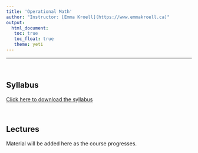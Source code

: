 ```yaml
---
title: 'Operational Math'
author: "Instructor: [Emma Kroell](https://www.emmakroell.ca)"
output: 
  html_document:
   toc: true
   toc_float: true
   theme: yeti
---
```


---

<br>

## Syllabus

[Click here to download the syllabus](math/syllabus_operational_math.pdf)

<br>

## Lectures

Material will be added here as the course progresses.

<!-- Note: I will comment these in as the course progresses. Before each lecture students will have access to the slides with blanks as well as the exercises (either a pdf or a tex file they can fill in). After each lecture I will add the filled-in slides (I will hand-write during the lecture) and update the lecture notes -->

<!--
You may download the [lecture notes](math/notes/math_notes.pdf), which will be updated after each lecture.
-->

<!--
<br>
### Module 1: Introduction to proofs

Slides: [blank](math/module1/slides.pdf)--><!--, [filled](math/module1/slides_filled.pdf)-->
<!--
Exercises: [pdf](math/module1/exercises.pdf), [LaTeX](math/module1/exercises.tex) -->


<!--
<br>
### Module 2: Set theory

Slides: [blank](math/module2/slides.pdf)--><!--, [filled](math/module2/slides_filled.pdf)-->
<!--
Exercises: [pdf](math/module2/exercises.pdf), [LaTeX](math/module2/exercises.tex) -->

<!--
<br>
### Module 3: Linear Algebra I

Slides: [blank](math/module3/slides.pdf)--><!--, [filled](math/module3/slides_filled.pdf)-->
<!--
Exercises: [pdf](math/module3/exercises.pdf), [LaTeX](math/module3/exercises.tex) -->


<!--
<br>
### Module 4: Linear Algebra II

Slides: [blank](math/module4/slides.pdf)--><!--, [filled](math/module4/slides_filled.pdf)-->
<!--
Exercises: [pdf](math/module4/exercises.pdf), [LaTeX](math/module4/exercises.tex) -->

<!--
<br>
### Module 5: Linear Algebra III

Slides: [blank](math/module5/slides.pdf)--><!--, [filled](math/module5/slides_filled.pdf)-->
<!--
Exercises: [pdf](math/module5/exercises.pdf), [LaTeX](math/module5/exercises.tex) -->


<!--
<br>
### Module 6: Metric spaces and sequences I

Slides: [blank](math/module6/slides.pdf)--><!--, [filled](math/module6/slides_filled.pdf)-->
<!--
Exercises: [pdf](math/module6/exercises.pdf), [LaTeX](math/module6/exercises.tex) -->


<!--
<br>
### Module 7: Metric spaces and sequences II

Slides: [blank](math/module7/slides.pdf)--><!--, [filled](math/module7/slides_filled.pdf)-->
<!--
Exercises: [pdf](math/module7/exercises.pdf), [LaTeX](math/module7/exercises.tex) -->

<!--
<br>
### Module 8: Topology

Slides: [blank](math/module8/slides.pdf)--><!--, [filled](math/module8/slides_filled.pdf)-->
<!--
Exercises: [pdf](math/module8/exercises.pdf), [LaTeX](math/module8/exercises.tex) -->


<!--
<br>
### Module 9: Differentiation and integration

Slides: [blank](math/module9/slides.pdf)--><!--, [filled](math/module9/slides_filled.pdf)-->
<!--
Exercises: [pdf](math/module9/exercises.pdf), [LaTeX](math/module9/exercises.tex) -->

<!--
<br>
### Module 10: Multivariable calculus

Slides: [blank](math/module10/slides.pdf)--><!--, [filled](math/module10/slides_filled.pdf)-->
<!--
Exercises: [pdf](math/module10/exercises.pdf), [LaTeX](math/module10/exercises.tex) -->






